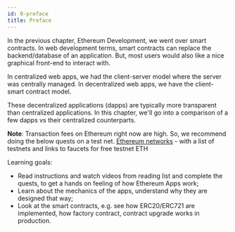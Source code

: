 ```yaml
---
id: 0-preface
title: Preface
---
```


In the previous chapter, Ethereum Development, we went over smart contracts. In web development terms, smart contracts can replace the backend/database of an application. But, most users would also like a nice graphical front-end to interact with.

In centralized web apps, we had the client-server model where the server was centrally managed. In decentralized web apps, we have the client-smart contract model.

These decentralized applications (dapps) are typically more transparent than centralized applications. In this chapter, we'll go into a comparison of a few dapps vs their centralized counterparts.

**Note**: Transaction fees on Ethereum right now are high. So, we recommend doing the below quests on a test net. [Ethereum networks](https://ethereum.org/en/developers/docs/networks/) - with a list of testnets and links to faucets for free testnet ETH

Learning goals:

- Read instructions and watch videos from reading list and complete the quests, to get a hands on feeling of how Ethereum Apps work;
- Learn about the mechanics of the apps, understand why they are designed that way;
- Look at the smart contracts, e.g. see how ERC20/ERC721 are implemented, how factory contract, contract upgrade works in production.

